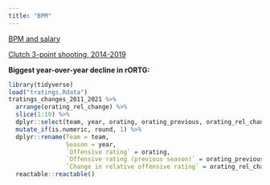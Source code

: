 ```yaml
---
title: "BPM"
---
```



<a href="salary_bpm_col.html">BPM and salary</a>

<a href="clutch_3pt.html">Clutch 3-point shooting, 2014-2019</a>

<b>Biggest year-over-year decline in rORTG:</b>

```r
library(tidyverse)
load("tratings.Rdata")
tratings_changes_2011_2021 %>% 
  arrange(orating_rel_change) %>% 
  slice(1:10) %>% 
  dplyr::select(team, year, orating, orating_previous, orating_rel_change) %>% 
  mutate_if(is.numeric, round, 1) %>% 
  dplyr::rename(Team = team,
                Season = year,
                `Offensive rating` = orating,
                `Offensive rating (previous season)` = orating_previous,
                `Change in relative offensive rating` = orating_rel_change) %>% 
  reactable::reactable()
```

